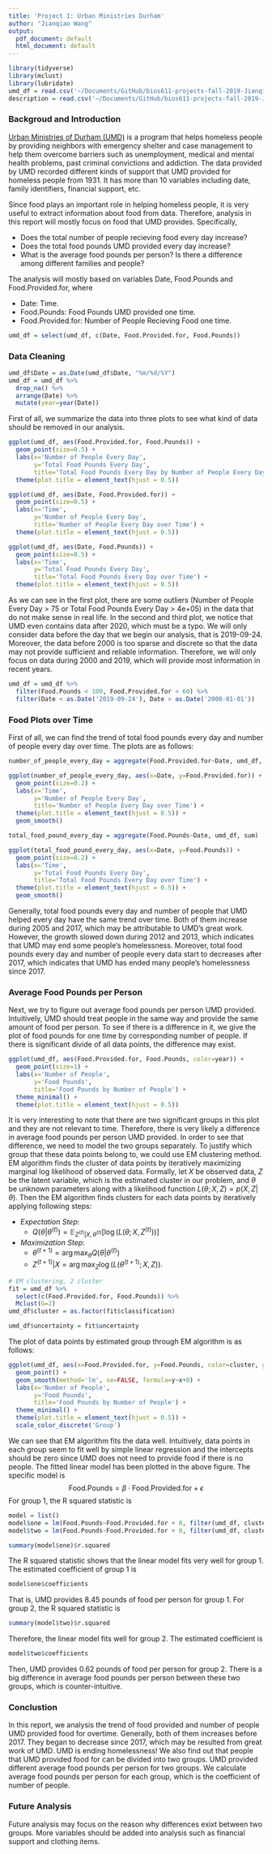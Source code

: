 ```yaml
---
title: 'Project 1: Urban Ministries Durham'
author: "Jianqiao Wang"
output:
  pdf_document: default
  html_document: default
---
```


```r
library(tidyverse)
library(mclust)
library(lubridate)
umd_df = read.csv('~/Documents/GitHub/bios611-projects-fall-2019-Jianqiao-Wang/project_1/data/UMD_Services_Provided_20190719.tsv', sep = '\t', header = TRUE)
description = read.csv('~/Documents/GitHub/bios611-projects-fall-2019-Jianqiao-Wang/project_1/data/UMD_Services_Provided_20190719.tsv', sep = '\t', header = TRUE)
```

### Backgroud and Introduction
[Urban Ministries of Durham (UMD)](http://www.umdurham.org/) is a program that helps homeless people by providing neighbors with emergency shelter and case management to help them overcome barriers such as unemployment, medical and mental health problems, past criminal convictions and addiction. The data provided by UMD recorded different kinds of support that UMD provided for homeless people from 1931. It has more than 10 variables including date, family identifiers, financial support, etc. 

Since food plays an important role in helping homeless people, it is very useful to extract information about food from data. Therefore, analysis in this report will mostly focus on food that UMD provides. Specifically,

* Does the total number of people recieving food every day increase?
* Does the total food pounds UMD provided every day increase?
* What is the average food pounds per person? Is there a difference among different families and people?

The analysis will mostly based on variables Date, Food.Pounds and Food.Provided.for, where

* Date: Time.
* Food.Pounds: Food Pounds UMD provided one time.
* Food.Provided.for: Number of People Recieving Food one time.

```r
umd_df = select(umd_df, c(Date, Food.Provided.for, Food.Pounds))
```

### Data Cleaning
```r
umd_df$Date = as.Date(umd_df$Date, "%m/%d/%Y")
umd_df = umd_df %>% 
  drop_na() %>%
  arrange(Date) %>%
  mutate(year=year(Date))
```
First of all, we summarize the data into three plots to see what kind of data should be removed in our analysis.
```r
ggplot(umd_df, aes(Food.Provided.for, Food.Pounds)) +
  geom_point(size=0.5) +
  labs(x='Number of People Every Day', 
       y='Total Food Pounds Every Day', 
       title='Total Food Pounds Every Day by Number of People Every Day') +
  theme(plot.title = element_text(hjust = 0.5))

ggplot(umd_df, aes(Date, Food.Provided.for)) + 
  geom_point(size=0.5) + 
  labs(x='Time', 
       y='Number of People Every Day', 
       title='Number of People Every Day over Time') + 
  theme(plot.title = element_text(hjust = 0.5))

ggplot(umd_df, aes(Date, Food.Pounds)) + 
  geom_point(size=0.5) + 
  labs(x='Time', 
       y='Total Food Pounds Every Day', 
       title='Total Food Pounds Every Day over Time') + 
  theme(plot.title = element_text(hjust = 0.5))
```
As we can see in the first plot, there are some outliers (Number of People Every Day > 75  or Total Food Pounds Every Day > 4e+05) in the data that do not make sense in real life. In the second and third plot, we notice that UMD even contains data after 2020, which must be a typo. We will only consider data before the day that we begin our analysis, that is 2019-09-24. Moreover, the data before 2000 is too sparse and discrete so that the data may not provide sufficient and reliable information. Therefore, we will only focus on data during 2000 and 2019, which will provide most information in recent years.
```r
umd_df = umd_df %>%
  filter(Food.Pounds < 100, Food.Provided.for < 60) %>%
  filter(Date < as.Date('2019-09-24'), Date > as.Date('2000-01-01'))
```

### Food Plots over Time
First of all, we can find the trend of total food pounds every day and number of people every day over time. The plots are as follows:
```r
number_of_people_every_day = aggregate(Food.Provided.for~Date, umd_df, sum)
```
```r
ggplot(number_of_people_every_day, aes(x=Date, y=Food.Provided.for)) + 
  geom_point(size=0.2) + 
  labs(x='Time', 
       y='Number of People Every Day', 
       title='Number of People Every Day over Time') + 
  theme(plot.title = element_text(hjust = 0.5)) +
  geom_smooth()
```
```r
total_food_pound_every_day = aggregate(Food.Pounds~Date, umd_df, sum)
```
```r
ggplot(total_food_pound_every_day, aes(x=Date, y=Food.Pounds)) + 
  geom_point(size=0.2) +
  labs(x='Time', 
       y='Total Food Pounds Every Day', 
       title='Total Food Pounds Every Day over Time') + 
  theme(plot.title = element_text(hjust = 0.5)) +
  geom_smooth()
```
Generally, total food pounds every day and number of people that UMD helped every day have the same trend over time. Both of them increase during 2005 and 2017, which may be attributable to UMD's great work. However, the growth slowed down during 2012 and 2013, which indicates that UMD may end some people's homelessness. Moreover, total food pounds every day and number of people every data start to decreases after 2017, which indicates that UMD has ended many people's homelessness since 2017.

### Average Food Pounds per Person

Next, we try to figure out average food pounds per person UMD provided. Intuitively, UMD should treat people in the same way and provide the same amount of food per person. To see if there is a difference in it, we give the plot of food pounds for one time by corresponding number of people. If there is significant divide of all data points, the difference may exist.
```r
ggplot(umd_df, aes(Food.Provided.for, Food.Pounds, color=year)) +
  geom_point(size=1) + 
  labs(x='Number of People', 
       y='Food Pounds', 
       title='Food Pounds by Number of People') +
  theme_minimal() +
  theme(plot.title = element_text(hjust = 0.5))
```
It is very interesting to note that there are two significant groups in this plot and they are not relevant to time. Therefore, there is very likely a difference in average food pounds per person UMD provided. In order to see that difference, we need to model the two groups separately. To justify which group that these data points belong to, we could use EM clustering method. EM algorithm finds the cluster of data points by iteratively maximizing marginal log likelihood of observed data. Formally, let $X$ be observed data, $Z$ be the latent variable, which is the estimated cluster in our problem, and $\theta$ be unknown parameters along with a likelihood function $L(\theta;X,Z)=p(X,Z|\theta)$. Then the EM algorithm finds clusters for each data points by iteratively applying following steps:

* _Expectation_ _Step_:
  + $Q(\theta|\theta^{(t)})=\mathbb{E}_{Z^{(t)}|X,\theta^{(t)}}[\log(L(\theta;X, Z^{(t)}))]$
* _Maximization_ _Step_: 
  + $\theta^{(t+1)}=\arg\max_{\theta}Q(\theta|\theta^{(t)})$
  + $Z^{(t+1)}|X = \arg\max_{Z}\log(L(\theta^{(t+1)};X,Z))$. 


```r
# EM clustering, 2 cluster
fit = umd_df %>%
  select(c(Food.Provided.for, Food.Pounds)) %>%
  Mclust(G=2)
umd_df$cluster = as.factor(fit$classification)
```
```r
umd_df$uncertainty = fit$uncertainty
```
The plot of data points by estimated group through EM algorithm is as follows:
```r
ggplot(umd_df, aes(x=Food.Provided.for, y=Food.Pounds, color=cluster, group=cluster)) +
  geom_point() + 
  geom_smooth(method='lm', se=FALSE, formula=y~x+0) +
  labs(x='Number of People', 
       y='Food Pounds', 
       title='Food Pounds by Number of People') + 
  theme_minimal() +
  theme(plot.title = element_text(hjust = 0.5)) +
  scale_color_discrete('Group')
```
We can see that EM algorithm fits the data well. Intuitively, data points in each group seem to fit well by simple linear regression and the intercepts should be zero since UMD does not need to provide food if there is no people. The fitted linear model has been plotted in the above figure. The specific model is 
$$\text{Food.Pounds}=\beta\cdot\text{Food.Provided.for}+\epsilon$$
For group 1, the R squared statistic is 
```r
model = list()
model$one = lm(Food.Pounds~Food.Provided.for + 0, filter(umd_df, cluster==1))
model$two = lm(Food.Pounds~Food.Provided.for + 0, filter(umd_df, cluster==2))
```
```r
summary(model$one)$r.squared
```
The R squared statistic shows that the linear model fits very well for group 1. The estimated coefficient of group 1 is 
```r
model$one$coefficients
```
That is, UMD provides 8.45 pounds of food per person for group 1. For group 2, the R squared statistic is
```r
summary(model$two)$r.squared
```
Therefore, the linear model fits well for group 2. The estimated coefficient is 
```r
model$two$coefficients
```
Then, UMD provides 0.62 pounds of food per person for group 2. There is a big difference in average food pounds per person between these two groups, which is counter-intuitive.

### Conclustion

In this report, we analysis the trend of food provided and number of people UMD provided food for overtime. Generally, both of them increases before 2017. They began to decrease since 2017, which may be resulted from great work of UMD. UMD is ending homelessness! We also find out that people that UMD provided food for can be divided into two groups. UMD provided different average food pounds per person for two groups. We calculate average food pounds per person for each group, which is the coefficient of number of people. 

### Future Analysis

Future analysis may focus on the reason why differences exixt between two groups. More variables should be added into analysis such as financial support and clothing items.


